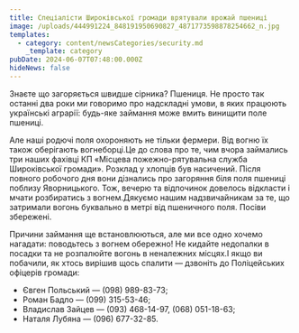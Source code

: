 ```yaml
---
title: Спеціалісти Широківської громади врятували врожай пшениці
image: /uploads/444991224_848191950690827_4871773598878254662_n.jpg
templates:
  - category: content/newsCategories/security.md
    _template: category
pubDate: 2024-06-07T07:48:00.000Z
hideNews: false
---
```


Знаєте що загоряється швидше сірника? Пшениця. Не просто так останні два роки ми говоримо про надскладні умови, в яких працюють українські аграрії: будь-яке займання може вмить винищити поле пшениці.

Але наші родючі поля охороняють не тільки фермери. Від вогню їх також оберігають вогнеборці.Це до слова про те, чим вчора займались три наших фахівці КП «Місцева пожежно-рятувальна служба Широківської громади». Розклад у хлопців був насичений. Після повного робочого дня вони дізнались про загоряння біля поля пшениці поблизу Яворницького. Тож, вечерю та відпочинок довелось відкласти і мчати розбиратись з вогнем.Дякуємо нашим надзвичайникам за те, що затримали вогонь буквально в метрі від пшеничного поля. Посіви збережені. 

Причини займання ще встановлюються, але ми все одно хочемо нагадати: поводьтесь з вогнем обережно! Не кидайте недопалки в посадки та не розпалюйте вогонь в неналежних місцях.І якщо ви побачили, як хтось вирішив щось спалити — дзвоніть до Поліцейських офіцерів громади:

* Євген Польський — (098) 989-83-73;
* Роман Бадло — (099) 315-53-46;
* Владислав Зайцев — (093) 468-14-97, (068) 051-18-63;
* Наталя Лубяна — (096) 677-32-85.
